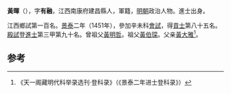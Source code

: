 '''黃暉'''（{{bd|1423年||？}}），字'''有融'''，江西南康府建昌縣人，軍籍，[[明朝|明朝]]政治人物。進士出身。

江西鄉試第一百名。[[景泰|景泰]]二年（1451年），參加辛未科[[會試|會試]]，得[[貢士|貢士]]第八十五名。[[殿試|殿試]]登[[進士|進士]]第三甲第九十名。曾祖父[[黃明哲|黃明哲]]。祖父[[黃伯琛|黃伯琛]]。父亲[[黃大雅|黃大雅]]<ref>《天一阁藏明代科举录选刊·登科录》（《景泰二年进士登科录》）</ref>。

==参考==
{{reflist}}
{{明朝人物小作品}}
{{景泰二年辛未科殿試金榜}}
